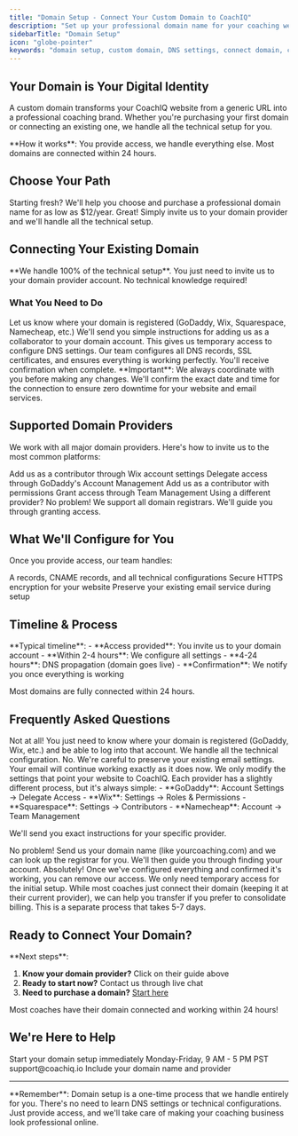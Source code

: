```yaml
---
title: "Domain Setup - Connect Your Custom Domain to CoachIQ"
description: "Set up your professional domain name for your coaching website. Purchase new or we'll handle connecting your existing domain from any provider."
sidebarTitle: "Domain Setup"
icon: "globe-pointer"
keywords: "domain setup, custom domain, DNS settings, connect domain, coaching website domain"
---
```


## Your Domain is Your Digital Identity

A custom domain transforms your CoachIQ website from a generic URL into a professional coaching brand. Whether you're purchasing your first domain or connecting an existing one, we handle all the technical setup for you.

<Info>
**How it works**: You provide access, we handle everything else. Most domains are connected within 24 hours.
</Info>

## Choose Your Path

<CardGroup cols={2}>
<Card title="I Need to Purchase a Domain" icon="cart-shopping" href="/website/domain-setup/purchasing-domain">
  Starting fresh? We'll help you choose and purchase a professional domain name for as low as $12/year.
</Card>

<Card title="I Already Own a Domain" icon="link" href="#connect-existing-domain">
  Great! Simply invite us to your domain provider and we'll handle all the technical setup.
</Card>
</CardGroup>

## Connecting Your Existing Domain

<Check>
**We handle 100% of the technical setup**. You just need to invite us to your domain provider account. No technical knowledge required!
</Check>

### What You Need to Do

<Steps>
<Step title="Tell us your domain provider">
Let us know where your domain is registered (GoDaddy, Wix, Squarespace, Namecheap, etc.)
</Step>

<Step title="Invite us to your account">
We'll send you simple instructions for adding us as a collaborator to your domain account. This gives us temporary access to configure DNS settings.
</Step>

<Step title="We handle the rest">
Our team configures all DNS records, SSL certificates, and ensures everything is working perfectly. You'll receive confirmation when complete.
</Step>
</Steps>

<Warning>
**Important**: We always coordinate with you before making any changes. We'll confirm the exact date and time for the connection to ensure zero downtime for your website and email services.
</Warning>

## Supported Domain Providers

We work with all major domain providers. Here's how to invite us to the most common platforms:

<CardGroup cols={2}>
<Card title="Wix" href="/website/domain-setup/connecting-wix">
  Add us as a contributor through Wix account settings
</Card>

<Card title="GoDaddy" href="/website/domain-setup/connecting-godaddy">
  Delegate access through GoDaddy's Account Management
</Card>

<Card title="Squarespace" href="/website/domain-setup/connecting-squarespace">
  Add us as a contributor with permissions
</Card>

<Card title="Namecheap" href="/website/domain-setup/connecting-namecheap">
  Grant access through Team Management
</Card>
</CardGroup>

<Card title="Other Providers" icon="globe" href="/website/domain-setup/dns-permissions">
  Using a different provider? No problem! We support all domain registrars. We'll guide you through granting access.
</Card>

## What We'll Configure for You

Once you provide access, our team handles:

<CardGroup cols={3}>
<Card title="DNS Records" icon="server">
  A records, CNAME records, and all technical configurations
</Card>

<Card title="SSL Certificate" icon="lock">
  Secure HTTPS encryption for your website
</Card>

<Card title="Email Protection" icon="envelope">
  Preserve your existing email service during setup
</Card>
</CardGroup>

## Timeline & Process

<Note>
**Typical timeline**:
- **Access provided**: You invite us to your domain account
- **Within 2-4 hours**: We configure all settings
- **4-24 hours**: DNS propagation (domain goes live)
- **Confirmation**: We notify you once everything is working

Most domains are fully connected within 24 hours.
</Note>

## Frequently Asked Questions

<AccordionGroup>
<Accordion title="Do I need any technical knowledge?">
Not at all! You just need to know where your domain is registered (GoDaddy, Wix, etc.) and be able to log into that account. We handle all the technical configuration.
</Accordion>

<Accordion title="Will my email stop working?">
No. We're careful to preserve your existing email settings. Your email will continue working exactly as it does now. We only modify the settings that point your website to CoachIQ.
</Accordion>

<Accordion title="How do I invite you to my domain account?">
Each provider has a slightly different process, but it's always simple:
- **GoDaddy**: Account Settings → Delegate Access
- **Wix**: Settings → Roles & Permissions
- **Squarespace**: Settings → Contributors
- **Namecheap**: Account → Team Management

We'll send you exact instructions for your specific provider.
</Accordion>

<Accordion title="What if I don't know where my domain is registered?">
No problem! Send us your domain name (like yourcoaching.com) and we can look up the registrar for you. We'll then guide you through finding your account.
</Accordion>

<Accordion title="Can I remove your access after setup?">
Absolutely! Once we've configured everything and confirmed it's working, you can remove our access. We only need temporary access for the initial setup.
</Accordion>

<Accordion title="What if I want to transfer my domain to CoachIQ?">
While most coaches just connect their domain (keeping it at their current provider), we can help you transfer if you prefer to consolidate billing. This is a separate process that takes 5-7 days.
</Accordion>
</AccordionGroup>

## Ready to Connect Your Domain?

<Tip>
**Next steps**:

1. **Know your domain provider?** Click on their guide above
2. **Ready to start now?** Contact us through live chat
3. **Need to purchase a domain?** [Start here](/website/domain-setup/purchasing-domain)

Most coaches have their domain connected and working within 24 hours!
</Tip>

## We're Here to Help

<CardGroup cols={2}>
<Card title="Live Chat" icon="message">
  Start your domain setup immediately  
  Monday-Friday, 9 AM - 5 PM PST
</Card>

<Card title="Email Support" icon="envelope">
  support@coachiq.io  
  Include your domain name and provider
</Card>
</CardGroup>

---

<Note>
**Remember**: Domain setup is a one-time process that we handle entirely for you. There's no need to learn DNS settings or technical configurations. Just provide access, and we'll take care of making your coaching business look professional online.
</Note>
